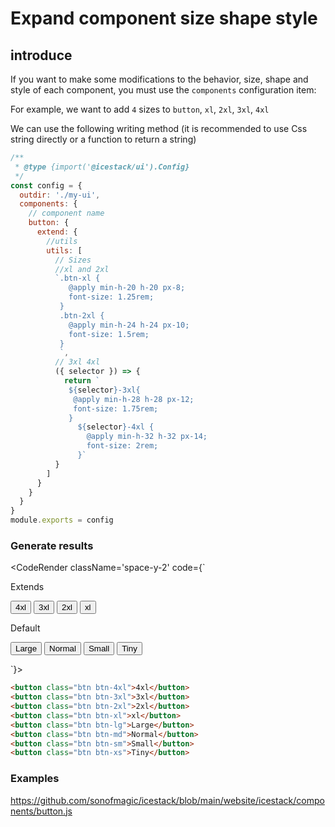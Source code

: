 
# Expand component size shape style

## introduce

If you want to make some modifications to the behavior, size, shape and style of each component, you must use the `components` configuration item:

For example, we want to add `4` sizes to `button`, `xl`, `2xl`, `3xl`, `4xl`

We can use the following writing method (it is recommended to use Css string directly or a function to return a string)

```js filename="icestack.config.cjs"
/**
 * @type {import('@icestack/ui').Config}
 */
const config = {
  outdir: './my-ui',
  components: {
    // component name
    button: {
      extend: {
        //utils
        utils: [
          // Sizes
          //xl and 2xl
          `.btn-xl {
             @apply min-h-20 h-20 px-8;
             font-size: 1.25rem;
           }
           .btn-2xl {
             @apply min-h-24 h-24 px-10;
             font-size: 1.5rem;
           }
           `,
          // 3xl 4xl
          ({ selector }) => {
            return `
             ${selector}-3xl{
              @apply min-h-28 h-28 px-12;
              font-size: 1.75rem;
             }
               ${selector}-4xl {
                 @apply min-h-32 h-32 px-14;
                 font-size: 2rem;
               }`
          }
        ]
      }
    }
  }
}
module.exports = config
```

### Generate results

<CodeRender className='space-y-2' code={`
<div class="flex space-x-2 items-center">
<span>Extends</span>

<button class="btn btn-4xl">4xl</button>
<button class="btn btn-3xl">3xl</button>
<button class="btn btn-2xl">2xl</button>
<button class="btn btn-xl">xl</button>
</div>
<div class="flex space-x-2 items-center">
<span>Default</span>

<button class="btn btn-lg">Large</button>
<button class="btn btn-md">Normal</button>
<button class="btn btn-sm">Small</button>
<button class="btn btn-xs">Tiny</button>
</div>
`}></CodeRender>

```html
<button class="btn btn-4xl">4xl</button>
<button class="btn btn-3xl">3xl</button>
<button class="btn btn-2xl">2xl</button>
<button class="btn btn-xl">xl</button>
<button class="btn btn-lg">Large</button>
<button class="btn btn-md">Normal</button>
<button class="btn btn-sm">Small</button>
<button class="btn btn-xs">Tiny</button>
```

### Examples

https://github.com/sonofmagic/icestack/blob/main/website/icestack/components/button.js
